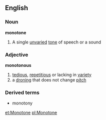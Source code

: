 ==English==
=== Noun ===
'''monotone'''
# A single [[unvaried]] [[tone]] of speech or a sound
=== Adjective ===
'''monotonous'''
# [[tedious]], [[repetitious]] or lacking in [[variety]]
# a [[droning]] that does not change [[pitch]]
=== Derived terms ===
*monotony

[[et:Monotone]]
[[pl:Monotone]]